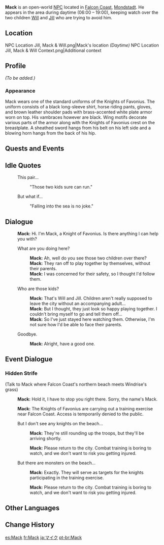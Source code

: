 {{Meta
<!-- Remove this template after adding the missing info -->
|missing_NPC_profile  = yes
}}
{{Character Infobox
|type             = Open-World NPC
|image            = NPC Mack.png
|region           = Mondstadt
|location         = Mondstadt
|title            = Knight of Favonius
|affiliation      = Knights of Favonius
}}
'''Mack''' is an open-world [[NPC]] located in [[Falcon Coast]], [[Mondstadt]]. He appears in the area during daytime (06:00 – 19:00), keeping watch over the two children [[Will]] and [[Jill]] who are trying to avoid him.

==Location==
<gallery>
NPC Location Jill, Mack & Will.png|Mack's location ''(Daytime)''
NPC Location Jill, Mack & Will Context.png|Additional context
</gallery>

==Profile==
<!-- detailed story/lore information goes here -->
''(To be added.)''

===Appearance===
Mack wears one of the standard uniforms of the Knights of Favonius. The uniform consists of a black long-sleeve shirt, horse riding pants, gloves, and brown leather shoulder pads with brass-accented white plate armor worn on top. His vambraces however are black. Wing motifs decorate various parts of the armor along with the Knights of Favonius crest on the breastplate. A sheathed sword hangs from his belt on his left side and a blowing horn hangs from the back of his hip.

==Quests and Events==
{{Quests and Events}}

==Idle Quotes==
{{Dialogue Start}}
: {{DIcon|Idle}} This pair...
:: {{A|VO Mack 01.ogg}} "Those two kids sure can run."
: {{DIcon|Idle}} But what if...
:: {{A|VO Mack 02.ogg}} "Falling into the sea is no joke."
{{Dialogue End}}

==Dialogue==
{{Dialogue Start}}
:'''Mack:''' Hi. I'm Mack, a Knight of Favonius. Is there anything I can help you with?
:{{DIcon}} What are you doing here?
::'''Mack:''' Ah, well do you see those two children over there?
::'''Mack:''' They ran off to play together by themselves, without their parents.
::'''Mack:''' I was concerned for their safety, so I thought I'd follow them.
:{{DIcon}} Who are those kids?
::'''Mack:''' That's Will and Jill. Children aren't really supposed to leave the city without an accompanying adult...
::'''Mack:''' But I thought, they just look so happy playing together. I couldn't bring myself to go and tell them off...
::'''Mack:''' So I've just stayed here watching them. Otherwise, I'm not sure how I'd be able to face their parents.
:{{DIcon}} Goodbye.
::'''Mack:''' Alright, have a good one.
{{Dialogue End}}

==Event Dialogue==
===Hidden Strife===
{{Dialogue Start}}
;(Talk to Mack where Falcon Coast's northern beach meets Windrise's grass)<!-- using this description because he does appear before the ley line deposit appears, so using the ley line deposit as a landmark technically isn't a good idea -->
:{{A|vo hyeq002 10 mack 01.ogg}} '''Mack:''' Hold it, I have to stop you right there. Sorry, the name's Mack.
:{{A|vo hyeq002 10 mack 02.ogg}} '''Mack:''' The Knights of Favonius are carrying out a training exercise near Falcon Coast. Access is temporarily denied to the public.
:{{DIcon}} But I don't see any knights on the beach...
::{{A|vo hyeq002 10 mack 03a.ogg}} '''Mack:''' They're still rounding up the troops, but they'll be arriving shortly.
::{{A|vo hyeq002 10 mack 03a 1.ogg}} '''Mack:''' Please return to the city. Combat training is boring to watch, and we don't want to risk you getting injured.
:{{DIcon}} But there are monsters on the beach...
::{{A|vo hyeq002 10 mack 03b.ogg}} '''Mack:''' Exactly. They will serve as targets for the knights participating in the training exercise.
::{{A|vo hyeq002 10 mack 03b 1.ogg}} '''Mack:''' Please return to the city. Combat training is boring to watch, and we don't want to risk you getting injured.<!-- yes, it sounds like the VA recorded the exact same line twice with slightly different intonation -->
{{Dialogue End}}

==Other Languages==
{{Other Languages
|default_hidden = 1
|en      = Mack
|zhs     = 麦克
|zhs_rm  = Màikè
|zht     = 麥克
|zht_rm  = Màikè
|ja      = マイク
|ja_rm   = Maiku
|ko      = 마이크
|es      = Mack
|fr      = Mack
|ru      = Мак
|th      = Mack
|vi      = Mack
|de      = Mack
|id      = Mack
|pt      = Mack
|tr      = Mack
|it      = Mack
}}

==Change History==
{{Change History|1.0}}

[[es:Mack]]
[[fr:Mack]]
[[ja:マイク]]
[[pt-br:Mack]]